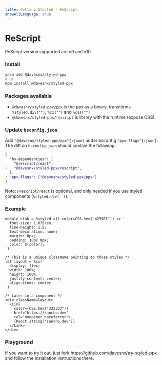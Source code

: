 ```yaml
---
title: Getting Started - ReScript
showAllLanguage: true
---
```



# ReScript

ReScript version supported are v9 and v10.

### Install

```bash
yarn add @davesnx/styled-ppx
# Or
npm install @davesnx/styled-ppx
```

### Packages available

- `@davesnx/styled-ppx/ppx` is the ppx as a binary, transforms `%styled.div("")`, `%cx("")` and `%css("")`
- `@davesnx/styled-ppx/rescript` is library with the runtime (expose CSS)

### Update `bsconfig.json`

Add `"@davesnx/styled-ppx/ppx"{:json}` under bsconfig `"ppx-flags"{:json}`.
The diff on `bsconfig.json` should contain the following:

```diff
{
  "bs-dependencies": [
    "@rescript/react",
+   "@davesnx/styled-ppx/rescript",
  ],
+ "ppx-flags": ["@davesnx/styled-ppx/ppx"]
}
```

Note: `@rescript/react` is optional, and only needed if you use styled components (`%styled.div(``)`).

### Example

```rescript
module Link = %styled.a((~color=CSS.hex("4299E1")) => `
  font-size: 1.875rem;
  line-height: 1.5;
  text-decoration: none;
  margin: 0px;
  padding: 10px 0px;
  color: $(color);
`)

/* This is a unique className pointing to those styles */
let layout = %cx(`
  display: flex;
  width: 100%;
  height: 100%;
  justify-content: center;
  align-items: center
`)

/* Later in a component */
<div className=layout>
  <Link
    color={CSS.hex("333333")}
    href="https://sancho.dev"
    rel="noopener noreferrer">
    {React.string("sancho.dev")}
  </Link>
</div>
```

### Playground
If you want to try it out, just fork https://github.com/davesnx/try-styled-ppx and follow the installation instructions there.
